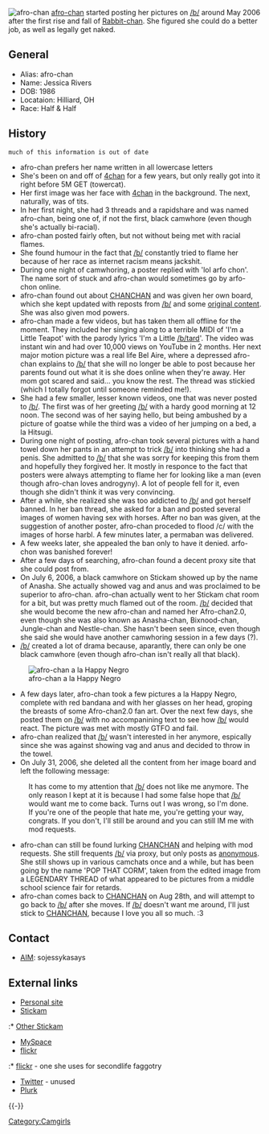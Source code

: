 {{lowercase}}
[[Image:afrochan.jpg|thumb|afro-chan]]
[[afro-chan]] started posting her pictures on [[/b/]] around May 2006 after the first rise and fall of [[Rabbit-chan]]. She figured she could do a better job, as well as legally get naked.

== General ==
* Alias: afro-chan
* Name: Jessica Rivers
* DOB: 1986
* Locataion: Hilliard, OH
* Race: Half & Half

== History ==
 much of this information is out of date
* afro-chan prefers her name written in all lowercase letters
* She's been on and off of [[4chan]] for a few years, but only really got into it right before 5M GET (towercat).
* Her first image was her face with [[4chan]] in the background. The next, naturally, was of tits.
* In her first night, she had 3 threads and a rapidshare and was named afro-chan, being one of, if not the first, black camwhore (even though she's actually bi-racial).
* afro-chan posted fairly often, but not without being met with racial flames.
* She found humour in the fact that [[/b/]] constantly tried to flame her because of her race as internet racism means jackshit.
* During one night of camwhoring, a poster replied with 'lol arfo chon'.  The name sort of stuck and afro-chan would sometimes go by arfo-chon online.
* afro-chan found out about [[CHANCHAN]] and was given her own board, which she kept updated with reposts from [[/b/]] and some [[original content]]. She was also given mod powers.
* afro-chan made a few videos, but has taken them all offline for the moment. They included her singing along to a terrible MIDI of 'I'm a Little Teapot' with the parody lyrics 'I'm a Little [[/b/]]tard'. The video was instant win and had over 10,000 views on YouTube in 2 months. Her next major motion picture was a real life Bel Aire, where a depressed afro-chan explains to [[/b/]] that she will no longer be able to post because her parents found out what it is she does online when they're away.  Her mom got scared and said... you know the rest.  The thread was stickied (which I totally forgot until someone reminded me!).
* She had a few smaller, lesser known videos, one that was never posted to [[/b/]]. The first was of her greeting [[/b/]] with a hardy good morning at 12 noon. The second was of her saying hello, but being ambushed by a picture of goatse while the third was a video of her jumping on a bed, a la Hitsugi.
* During one night of posting, afro-chan took several pictures with a hand towel down her pants in an attempt to trick [[/b/]] into thinking she had a penis. She admitted to [[/b/]] that she was sorry for keeping this from them and hopefully they forgived her.  It mostly in responce to the fact that posters were always attempting to flame her for looking like a man (even though afro-chan loves androgyny). A lot of people fell for it, even though she didn't think it was very convincing.
* After a while, she realized she was too addicted to [[/b/]] and got herself banned. In her ban thread, she asked for a ban and posted several images of women having sex with horses. After no ban was given, at the suggestion of another poster, afro-chan proceded to flood /c/ with the images of horse harbl. A few minutes later, a permaban was delivered.
* A few weeks later, she appealed the ban only to have it denied. arfo-chon was banished forever!
* After a few days of searching, afro-chan found a decent proxy site that she could post from.
* On July 6, 2006, a black camwhore on Stickam showed up by the name of Anasha. She actually showed vag and anus and was proclaimed to be superior to afro-chan. afro-chan actually went to her Stickam chat room for a bit, but was pretty much flamed out of the room. [[/b/]] decided that she would become the new afro-chan and named her Afro-chan2.0, even though she was also known as Anasha-chan, Bixnood-chan, Jungle-chan and Nestle-chan. She hasn't been seen since, even though she said she would have another camwhoring session in a few days (?).
* [[/b/]] created a lot of drama because, aparantly, there can only be one black camwhore (even though afro-chan isn't really all that black).
[[Image:Oh lawd.jpg|thumb|afro-chan a la Happy Negro]]
* A few days later, afro-chan took a few pictures a la Happy Negro, complete with red bandana and with her glasses on her head, groping the breasts of some Afro-chan2.0 fan art. Over the next few days, she posted them on [[/b/]] with no accompanining text to see how [[/b/]] would react. The picture was met with mostly GTFO and fail.
* afro-chan realized that [[/b/]] wasn't interested in her anymore, espically since she was against showing vag and anus and decided to throw in the towel.
* On July 31, 2006, she deleted all the content from her image board and left the following message:
: It has come to my attention that [[/b/]] does not like me anymore. The only reason I kept at it is because I had some false hope that [[/b/]] would want me to come back. Turns out I was wrong, so I'm done.
: If you're one of the people that hate me, you're getting your way, congrats. If you don't, I'll still be around and you can still IM me with mod requests.
* afro-chan can still be found lurking [[CHANCHAN]] and helping with mod requests. She still frequents [[/b/]] via proxy, but only posts as [[anonymous]]. She still shows up in various camchats once and a while, but has been going by the name 'POP THAT CORM', taken from the edited image from a LEGENDARY THREAD of what appeared to be pictures from a middle school science fair for retards.
* afro-chan comes back to [[CHANCHAN]] on Aug 28th, and will attempt to go back to [[/b/]] after she moves.  If [[/b/]] doesn't want me around, I'll just stick to [[CHANCHAN]], because I love you all so much. :3

== Contact ==
* [[AIM]]: sojessykasays

== External links ==
* [http://www.pixeltwist.net/ Personal site]
* [http://www.stickam.com/profile/pixeltwist Stickam]
:* [http://www.stickam.com/arfochon Other Stickam]
* [http://www.myspace.com/jessyka MySpace]
* [http://flickr.com/photos/pixeltwist/ flickr]
:* [http://flickr.com/photos/jessykarichard/ flickr] - one she uses for secondlife faggotry
* [http://twitter.com/jessykarichard Twitter] - unused
* [http://www.plurk.com/jessykarichard Plurk]
{{-}}
{{CamwhoresWhoDeliver}}
[[Category:Camgirls]]